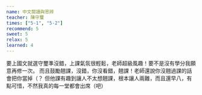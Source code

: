 ```yaml
---
name: 中文閱讀與思辨
teacher: 陳守璽
times: ["5-1", "5-2"]
recommend: 5
sweet: 5
relax: 5
learned: 4
---
```

要上國文就選守璽準沒錯，上課氣氛很輕鬆，老師超級風趣！要不是沒有學分我願意再修一次。
而且鼓勵翹課，沒錯，你沒看錯，翹課！老師還說你沒翹過課的話會把你當掉（？
但他課有趣到讓人不太想翹課，根本讓人兩難，而且還早八，有點可惜，不然我真的每一堂都會出席（吧）